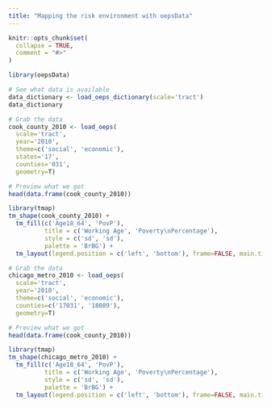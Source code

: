 ```yaml
---
title: "Mapping the risk environment with oepsData"
---
```


```r
knitr::opts_chunk$set(
  collapse = TRUE,
  comment = "#>"
)
```

```r
library(oepsData)
```

```r
# See what data is available
data_dictionary <- load_oeps_dictionary(scale='tract')
data_dictionary
```

```r
# Grab the data
cook_county_2010 <- load_oeps(
  scale='tract', 
  year='2010', 
  theme=c('social', 'economic'), 
  states='17', 
  counties='031', 
  geometry=T)

# Preview what we got
head(data.frame(cook_county_2010))
```

```r
library(tmap)
tm_shape(cook_county_2010) + 
  tm_fill(c('Age18_64', 'PovP'), 
          title = c('Working Age', 'Poverty\nPercentage'),
          style = c('sd', 'sd'),
          palette = 'BrBG') + 
  tm_layout(legend.position = c('left', 'bottom'), frame=FALSE, main.title = 'Fewer workers correlates with higher poverty in Cook')
```

```r
# Grab the data
chicago_metro_2010 <- load_oeps(
  scale='tract', 
  year='2010', 
  theme=c('social', 'economic'), 
  counties=c('17031', '18089'), 
  geometry=T)

# Preview what we got
head(data.frame(cook_county_2010))
```

```r
library(tmap)
tm_shape(chicago_metro_2010) + 
  tm_fill(c('Age18_64', 'PovP'), 
          title = c('Working Age', 'Poverty\nPercentage'),
          style = c('sd', 'sd'),
          palette = 'BrBG') + 
  tm_layout(legend.position = c('left', 'bottom'), frame=FALSE, main.title = 'Fewer workers correlates with higher poverty near Chi')
```